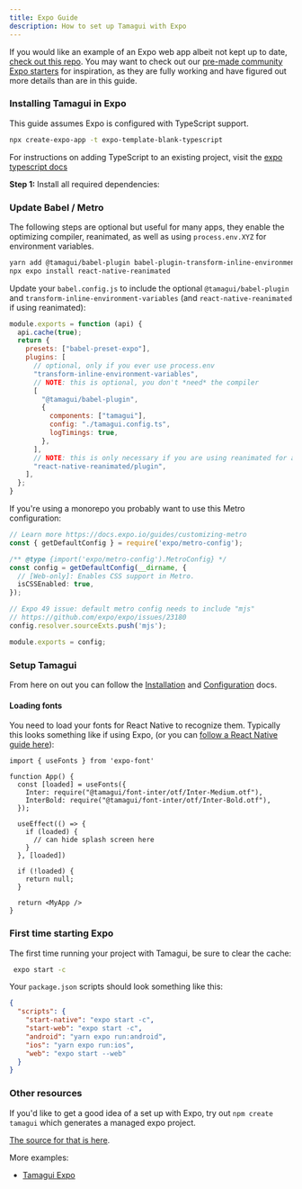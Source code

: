 ```yaml
---
title: Expo Guide
description: How to set up Tamagui with Expo
---
```


If you would like an example of an Expo web app albeit not kept up to date, [check out this repo](https://github.com/LunatiqueCoder/expotamagui). You may want to check out our [pre-made community Expo starters](/community) for inspiration, as they are fully working and have figured out more details than are in this guide.

### Installing Tamagui in Expo

This guide assumes Expo is configured with TypeScript support.

```bash
npx create-expo-app -t expo-template-blank-typescript
```

For instructions on adding TypeScript to an existing project, visit the [expo typescript docs](https://docs.expo.dev/guides/typescript/)

**Step 1:** Install all required dependencies:

### Update Babel / Metro

The following steps are optional but useful for many apps, they enable the optimizing compiler, reanimated, as well as using `process.env.XYZ` for environment variables.

```bash
yarn add @tamagui/babel-plugin babel-plugin-transform-inline-environment-variables
npx expo install react-native-reanimated
```

Update your `babel.config.js` to include the optional `@tamagui/babel-plugin` and `transform-inline-environment-variables` (and `react-native-reanimated` if using reanimated):

```js
module.exports = function (api) {
  api.cache(true);
  return {
    presets: ["babel-preset-expo"],
    plugins: [
      // optional, only if you ever use process.env
      "transform-inline-environment-variables",
      // NOTE: this is optional, you don't *need* the compiler
      [
        "@tamagui/babel-plugin",
        {
          components: ["tamagui"],
          config: "./tamagui.config.ts",
          logTimings: true,
        },
      ],
      // NOTE: this is only necessary if you are using reanimated for animations
      "react-native-reanimated/plugin",
    ],
  };
}

```

If you're using a monorepo you probably want to use this Metro configuration:

```ts
// Learn more https://docs.expo.io/guides/customizing-metro
const { getDefaultConfig } = require('expo/metro-config');

/** @type {import('expo/metro-config').MetroConfig} */
const config = getDefaultConfig(__dirname, {
  // [Web-only]: Enables CSS support in Metro.
  isCSSEnabled: true,
});

// Expo 49 issue: default metro config needs to include "mjs"
// https://github.com/expo/expo/issues/23180
config.resolver.sourceExts.push('mjs');

module.exports = config;
```

### Setup Tamagui

From here on out you can follow the [Installation](/docs/intro/installation) and [Configuration](/docs/core/configuration) docs.

#### Loading fonts

You need to load your fonts for React Native to recognize them. Typically this looks something like if using Expo, (or you can [follow a React Native guide here](https://stackoverflow.com/questions/35255645/how-to-set-default-font-family-in-react-native)):

```tsx
import { useFonts } from 'expo-font'

function App() {
  const [loaded] = useFonts({
    Inter: require("@tamagui/font-inter/otf/Inter-Medium.otf"),
    InterBold: require("@tamagui/font-inter/otf/Inter-Bold.otf"),
  });

  useEffect(() => {
    if (loaded) {
      // can hide splash screen here
    }
  }, [loaded])

  if (!loaded) {
    return null;
  }

  return <MyApp />
}
```

### First time starting Expo

The first time running your project with Tamagui, be sure to clear the cache:

```bash
 expo start -c
```

Your `package.json` scripts should look something like this:

```json
{
  "scripts": {
    "start-native": "expo start -c",
    "start-web": "expo start -c",
    "android": "yarn expo run:android",
    "ios": "yarn expo run:ios",
    "web": "expo start --web"
  }
}
```

### Other resources

If you'd like to get a good idea of a set up with Expo, try out `npm create tamagui` which generates a managed expo project.

[The source for that is here](https://github.com/tamagui/tamagui/tree/master/starters/next-expo-solito).

More examples:

- [Tamagui Expo](https://github.com/ivopr/tamagui-expo)
